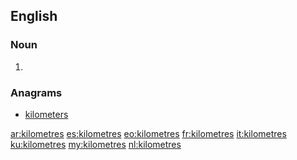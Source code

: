 {{also|kilòmetres}}
==English==

===Noun===
{{head|en|plural}}

# {{plural of|kilometre|lang=en}}

===Anagrams===
* [[kilometers#English|kilometers]]

[[ar:kilometres]]
[[es:kilometres]]
[[eo:kilometres]]
[[fr:kilometres]]
[[it:kilometres]]
[[ku:kilometres]]
[[my:kilometres]]
[[nl:kilometres]]